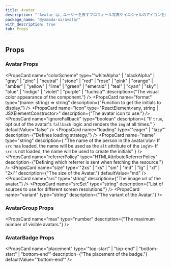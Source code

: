 ```yaml
---
title: Avatar
description: "`Avatar`は、ユーザーを表すプロフィール写真やイニシャルのアイコンを表示するコンポーネントです。"
package_name: "@yamada-ui/avatar"
with_description: true
tab: Props
---
```


## Props

### Avatar Props

<PropsCard
  name="colorScheme"
  type='"whiteAlpha" | "blackAlpha" | "gray" | "zinc" | "neutral" | "stone" | "red" | "rose" | "pink" | "orange" | "amber" | "yellow" | "lime" | "green" | "emerald" | "teal" | "cyan" | "sky" | "blue" | "indigo" | "violet" | "purple" | "fuchsia"'
  description={"The visual color appearance of the component."}
/>
<PropsCard
  name="format"
  type="(name: string) => string"
  description={"Function to get the initials to display."}
/>
<PropsCard
  name="icon"
  type="ReactElement<any, string | JSXElementConstructor<any>>"
  description={"The avatar icon to use."}
/>
<PropsCard
  name="ignoreFallback"
  type="boolean"
  description={
    "If `true`, opt out of the avatar's `fallback` logic and renders the `img` at all times."
  }
  defaultValue="false"
/>
<PropsCard
  name="loading"
  type='"eager" | "lazy"'
  description={"Defines loading strategy."}
/>
<PropsCard
  name="name"
  type="string"
  description={
    "The name of the person in the avatar.\n\n- If `src` has loaded, the name will be used as the `alt` attribute of the `img`\n- If `src` is not loaded, the name will be used to create the initials"
  }
/>
<PropsCard
  name="referrerPolicy"
  type="HTMLAttributeReferrerPolicy"
  description={"Defining which referrer is sent when fetching the resource."}
/>
<PropsCard
  name="size"
  type='"2xs" | "xs" | "sm" | "md" | "lg" | "xl" | "2xl"'
  description={"The size of the Avatar."}
  defaultValue="md"
/>
<PropsCard
  name="src"
  type="string"
  description={"The image url of the avatar."}
/>
<PropsCard
  name="srcSet"
  type="string"
  description={"List of sources to use for different screen resolutions."}
/>
<PropsCard
  name="variant"
  type="string"
  description={"The variant of the Avatar."}
/>

### AvatarGroup Props

<PropsCard
  name="max"
  type="number"
  description={"The maximum number of visible avatars."}
/>

### AvatarBadge Props

<PropsCard
  name="placement"
  type='"top-start" | "top-end" | "bottom-start" | "bottom-end"'
  description={"The placement of the badge."}
  defaultValue="'bottom-end'"
/>
